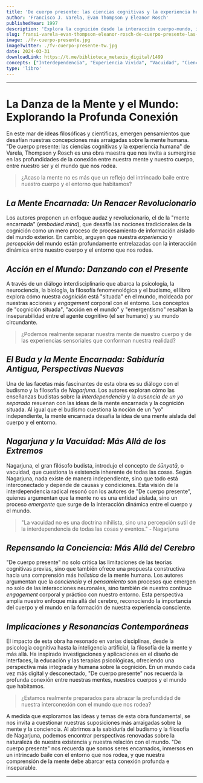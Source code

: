 ```yaml
---
title: 'De cuerpo presente: las ciencias cognitivas y la experiencia humana'
author: 'Francisco J. Varela, Evan Thompson y Eleanor Rosch'
publishedYear: 1997
description: 'Explora la cognición desde la interacción cuerpo-mundo, inspirado en la filosofía de Nagarjuna, resaltando la vacuidad y interdependencia en la experiencia humana.'
slug: fransi-varela-evan-thompson-eleanor-rosch-de-cuerpo-presente-las-ciencias-cognitivas-y-la-experiencia-humana
image: ./fv-cuerpo-presente.jpg
imageTwitter: ./fv-cuerpo-presente-tw.jpg
date: 2024-03-31
downloadLink: https://t.me/biblioteca_metaxis_digital/1499
concepts: ["Interdependencia", "Experiencia Vivida", "Vacuidad", "Ciencia y Budismo", "Cognición Corporizada"]
type: 'libro'
---
```


---

# La Danza de la Mente y el Mundo: Explorando la Profunda Conexión

En este mar de ideas filosóficas y científicas, emergen pensamientos que desafían nuestras concepciones más arraigadas sobre la mente humana. "De cuerpo presente: las ciencias cognitivas y la experiencia humana" de Varela, Thompson y Rosch es una obra maestra que nos invita a sumergirse en las profundidades de la conexión entre nuestra mente y nuestro cuerpo, entre nuestro ser y el mundo que nos rodea.

> ¿Acaso la mente no es más que un reflejo del intrincado baile entre nuestro cuerpo y el entorno que habitamos?

## _La Mente Encarnada: Un Renacer Revolucionario_

Los autores proponen un enfoque audaz y revolucionario, el de la "mente encarnada" (_embodied mind_), que desafía las nociones tradicionales de la cognición como un mero proceso de procesamiento de información aislado del mundo exterior. En cambio, arguyen que nuestra _experiencia_ y _percepción_ del mundo están profundamente entrelazadas con la interacción dinámica entre nuestro cuerpo y el entorno que nos rodea.

## _Acción en el Mundo: Danzando con el Presente_

A través de un diálogo interdisciplinario que abarca la psicología, la neurociencia, la biología, la filosofía fenomenológica y el budismo, el libro explora cómo nuestra _cognición_ está "situada" en el mundo, moldeada por nuestras acciones y _engagement_ corporal con el entorno. Los conceptos de "cognición situada", "acción en el mundo" y "emergentismo" resaltan la inseparabilidad entre el agente cognitivo (el ser humano) y su mundo circundante.

> ¿Podemos realmente separar nuestra mente de nuestro cuerpo y de las experiencias sensoriales que conforman nuestra realidad?

## _El Buda y la Mente Encarnada: Sabiduría Antigua, Perspectivas Nuevas_

Una de las facetas más fascinantes de esta obra es su diálogo con el budismo y la filosofía de _Nagarjuna_. Los autores exploran cómo las enseñanzas budistas sobre la _interdependencia_ y la _ausencia de un yo separado_ resuenan con las ideas de la mente encarnada y la cognición situada. Al igual que el budismo cuestiona la noción de un "yo" independiente, la mente encarnada desafía la idea de una mente aislada del cuerpo y el entorno.

## _Nagarjuna y la Vacuidad: Más Allá de los Extremos_

Nagarjuna, el gran filósofo budista, introdujo el concepto de _śūnyatā_, o vacuidad, que cuestiona la existencia inherente de todas las cosas. Según Nagarjuna, nada existe de manera independiente, sino que todo está interconectado y depende de causas y condiciones. Esta visión de la interdependencia radical resonó con los autores de "De cuerpo presente", quienes argumentan que la mente no es una entidad aislada, sino un proceso _emergente_ que surge de la interacción dinámica entre el cuerpo y el mundo.

> "La vacuidad no es una doctrina nihilista, sino una percepción sutil de la interdependencia de todas las cosas y eventos." - Nagarjuna

## _Repensando la Conciencia: Más Allá del Cerebro_

"De cuerpo presente" no solo critica las limitaciones de las teorías cognitivas previas, sino que también ofrece una propuesta constructiva hacia una comprensión más _holística_ de la mente humana. Los autores argumentan que la _conciencia_ y el _pensamiento_ son procesos que emergen no solo de las interacciones neuronales, sino también de nuestro continuo _engagement_ corporal y práctico con nuestro entorno. Esta perspectiva amplía nuestro enfoque más allá del cerebro, reconociendo la importancia del cuerpo y el mundo en la formación de nuestra experiencia consciente.

## _Implicaciones y Resonancias Contemporáneas_

El impacto de esta obra ha resonado en varias disciplinas, desde la psicología cognitiva hasta la inteligencia artificial, la filosofía de la mente y más allá. Ha inspirado investigaciones y aplicaciones en el diseño de interfaces, la educación y las terapias psicológicas, ofreciendo una perspectiva más integrada y humana sobre la cognición. En un mundo cada vez más digital y desconectado, "De cuerpo presente" nos recuerda la profunda conexión entre nuestras mentes, nuestros cuerpos y el mundo que habitamos.

> ¿Estamos realmente preparados para abrazar la profundidad de nuestra interconexión con el mundo que nos rodea?

A medida que exploramos las ideas y temas de esta obra fundamental, se nos invita a cuestionar nuestras suposiciones más arraigadas sobre la mente y la conciencia. Al abrirnos a la sabiduría del budismo y la filosofía de Nagarjuna, podemos encontrar perspectivas renovadas sobre la naturaleza de nuestra existencia y nuestra relación con el mundo. "De cuerpo presente" nos recuerda que somos seres encarnados, inmersos en un intrincado baile con el entorno que nos rodea, y que nuestra comprensión de la mente debe abarcar esta conexión profunda e inseparable.

---
